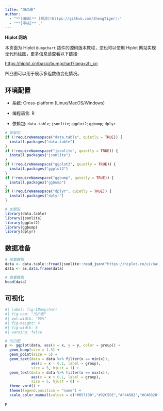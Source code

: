 ```yaml
---
title: "凹凸图"
author:
  - "**[编辑]** [郑虎](https://github.com/ZhengTiger);"
  - "**[审核]** ."
---
```


::: callout-note
**Hiplot 网站**

本页面为 Hiplot `Bumpchart` 插件的源码版本教程，您也可以使用 Hiplot 网站实现无代码绘图，更多信息请查看以下链接:

<https://hiplot.cn/basic/bumpchart?lang=zh_cn>
:::

凹凸图可以用于展示多组数值变化情况。

## 环境配置

-   系统: Cross-platform (Linux/MacOS/Windows)

-   编程语言: R

-   依赖包: `data.table`; `jsonlite`; `ggplot2`; `ggbump`; `dplyr`

```r
# 安装包
if (!requireNamespace("data.table", quietly = TRUE)) {
  install.packages("data.table")
}
if (!requireNamespace("jsonlite", quietly = TRUE)) {
  install.packages("jsonlite")
}
if (!requireNamespace("ggplot2", quietly = TRUE)) {
  install.packages("ggplot2")
}
if (!requireNamespace("ggbump", quietly = TRUE)) {
  install.packages("ggbump")
}
if (!requireNamespace("dplyr", quietly = TRUE)) {
  install.packages("dplyr")
}

# 加载包
library(data.table)
library(jsonlite)
library(ggplot2)
library(ggbump)
library(dplyr)
```

## 数据准备

```r
# 加载数据
data <- data.table::fread(jsonlite::read_json("https://hiplot.cn/ui/basic/bumpchart/data.json")$exampleData$textarea[[1]])
data <- as.data.frame(data)

# 查看数据
head(data)
```

## 可视化

```r
#| label: fig-1Bumpchart
#| fig-cap: "凹凸图"
#| out.width: "95%"
#| fig-height: 4
#| fig-width: 6
#| warning: false

# 凹凸图
p <- ggplot(data, aes(x = x, y = y, color = group)) +
  geom_bump(size = 1.5) +
  geom_point(size = 5) +
  geom_text(data = data %>% filter(x == min(x)),
            aes(x = x - 0.1, label = group),
            size = 5, hjust = 1) +
  geom_text(data = data %>% filter(x == max(x)),
            aes(x = x + 0.1, label = group),
            size = 5, hjust = 0) +
  theme_void() +
  theme(legend.position = "none") +
  scale_color_manual(values = c("#0571B0","#92C5DE","#F4A582","#CA0020"))

p
```





